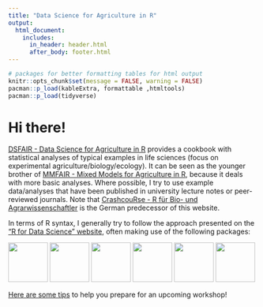 ```yaml
---
title: "Data Science for Agriculture in R"
output: 
  html_document:
    includes:
      in_header: header.html
      after_body: footer.html
---
```


```r
# packages for better formatting tables for html output
knitr::opts_chunk$set(message = FALSE, warning = FALSE)
pacman::p_load(kableExtra, formattable ,htmltools)
pacman::p_load(tidyverse)
```

# Hi there!{.tabset .tabset-fade .tabset-pills}

[DSFAIR - Data Science for Agriculture in R](https://schmidtpaul.github.io/DSFAIR/){target="_blank"} provides a cookbook with statistical analyses of typical examples in life sciences (focus on experimental agriculture/biology/ecology). It can be seen as the younger brother of [MMFAIR - Mixed Models for Agriculture in R](https://schmidtpaul.github.io/MMFAIR/){target="_blank"}, because it deals with more basic analyses. Where possible, I try to use example data/analyses that have been published in university lecture notes or peer-reviewed journals. Note that [CrashcouRse - R für Bio- und Agrarwissenschaftler](https://schmidtpaul.github.io/crashcouRse){target="_blank"} is the German predecessor of this website.

In terms of R syntax, I generally try to follow the approach presented on the ["R for Data Science" website](https://r4ds.had.co.nz/){target="_blank"}, often making use of the following packages:

[<img src="https://raw.githubusercontent.com/rstudio/hex-stickers/master/PNG/tidyverse.png" width="80">](https://tidyverse.tidyverse.org/)
[<img src="https://raw.githubusercontent.com/rstudio/hex-stickers/master/PNG/pipe.png" width="80">](https://r4ds.had.co.nz/pipes.html)
[<img src="https://raw.githubusercontent.com/rstudio/hex-stickers/master/PNG/ggplot2.png" width="80">](https://ggplot2.tidyverse.org/)
[<img src="https://raw.githubusercontent.com/kwstat/desplot/master/man/figures/logo.png" width="80">](https://kwstat.github.io/desplot/)
[<img src="https://raw.githubusercontent.com/rstudio/hex-stickers/master/PNG/scales.png" width="80">](https://scales.r-lib.org/)
[<img src="https://raw.githubusercontent.com/sfirke/janitor/main/man/figures/logo_small.png" width="80">](http://sfirke.github.io/janitor/)


[Here are some tips](0courseprep.html){target="_blank"} to help you prepare for an upcoming workshop!